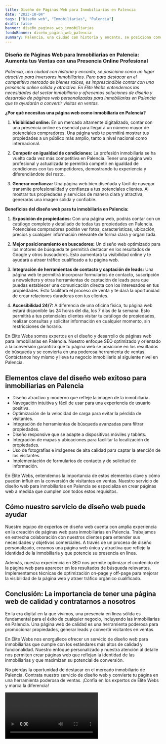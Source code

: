 ```yaml
---
title: Diseño de Páginas Web para Inmobiliarias en Palencia
date: "2023-10-04"
tags: ["Diseño web", "Inmobiliarias", "Palencia"]
draft: false
banner: diseño_paginas_web_inmobiliarias
fondoBanner: diseño_pagina_web_palencia
summary: Palencia, una ciudad con historia y encanto, se posiciona como un lugar atractivo para inversores inmobiliarios. Pero para destacar en el competitivo mercado de bienes raíces, es imprescindible contar con una presencia online sólida y atractiva. En Élite Webs entendemos las necesidades del sector inmobiliario y ofrecemos soluciones de diseño y desarrollo de páginas web personalizadas para inmobiliarias en Palencia que te ayudarán a convertir visitas en ventas.
---
```



### Diseño de Páginas Web para Inmobiliarias en Palencia: Aumenta tus Ventas con una Presencia Online Profesional

_Palencia, una ciudad con historia y encanto, se posiciona como un lugar atractivo para inversores inmobiliarios. Pero para destacar en el competitivo mercado de bienes raíces, es imprescindible contar con una presencia online sólida y atractiva. En Élite Webs entendemos las necesidades del sector inmobiliario y ofrecemos soluciones de diseño y desarrollo de páginas web personalizadas para inmobiliarias en Palencia que te ayudarán a convertir visitas en ventas._

**¿Por qué necesitas una página web como inmobiliaria en Palencia?**

1. **Visibilidad online:** En un mercado altamente digitalizado, contar con una presencia online es esencial para llegar a un número mayor de potenciales compradores. Una página web te permitirá mostrar tus propiedades a un público más amplio, tanto a nivel nacional como internacional.

2. **Competir en igualdad de condiciones:** La profesión inmobiliaria se ha vuelto cada vez más competitiva en Palencia. Tener una página web profesional y actualizada te permitirá competir en igualdad de condiciones con tus competidores, demostrando tu experiencia y diferenciándote del resto.

3. **Generar confianza:** Una página web bien diseñada y fácil de navegar transmite profesionalidad y confianza a tus potenciales clientes. Al mostrar tus propiedades y servicios de manera clara y atractiva, generarás una imagen sólida y confiable.

**Beneficios del diseño web para tu inmobiliaria en Palencia:**

1. **Exposición de propiedades:** Con una página web, podrás contar con un catálogo completo y detallado de todas tus propiedades en Palencia. Potenciales compradores podrán ver fotos, características, ubicación, precios y cualquier información relevante de forma clara y organizada.

2. **Mejor posicionamiento en buscadores:** Un diseño web optimizado para los motores de búsqueda te permitirá destacar en los resultados de Google y otros buscadores. Esto aumentará tu visibilidad online y te ayudará a atraer tráfico cualificado a tu página web.

3. **Integración de herramientas de contacto y captación de leads:** Una página web te permitirá incorporar formularios de contacto, suscripción a newsletters y otras herramientas de captación de leads para que puedas establecer una comunicación directa con los interesados en tus propiedades. Esto facilitará el proceso de venta y te dará la oportunidad de crear relaciones duraderas con tus clientes.

4. **Accesibilidad 24/7:** A diferencia de una oficina física, tu página web estará disponible las 24 horas del día, los 7 días de la semana. Esto permitirá a tus potenciales clientes visitar tu catálogo de propiedades, realizar consultas y solicitar información en cualquier momento, sin restricciones de horario.

En Élite Webs somos expertos en el diseño y desarrollo de páginas web para inmobiliarias en Palencia. Nuestro enfoque SEO optimizado y orientado a la conversión garantiza que tu página web se posicione en los resultados de búsqueda y se convierta en una poderosa herramienta de ventas. Contáctanos hoy mismo y lleva tu negocio inmobiliario al siguiente nivel en Palencia.

<GifSeo />

<Cta />

## Elementos clave del diseño web exitoso para inmobiliarias en Palencia

- Diseño atractivo y moderno que refleje la imagen de la inmobiliaria.
- Navegación intuitiva y fácil de usar para una experiencia de usuario positiva.
- Optimización de la velocidad de carga para evitar la pérdida de visitantes.
- Integración de herramientas de búsqueda avanzadas para filtrar propiedades.
- Diseño responsive que se adapte a dispositivos móviles y tablets.
- Integración de mapas y ubicaciones para facilitar la localización de propiedades.
- Uso de fotografías e imágenes de alta calidad para captar la atención de los visitantes.
- Implementación de formularios de contacto y de solicitud de información.

En Élite Webs, entendemos la importancia de estos elementos clave y cómo pueden influir en la conversión de visitantes en ventas. Nuestro servicio de diseño web para inmobiliarias en Palencia se especializa en crear páginas web a medida que cumplen con todos estos requisitos.

## Cómo nuestro servicio de diseño web puede ayudar

Nuestro equipo de expertos en diseño web cuenta con amplia experiencia en la creación de páginas web para inmobiliarias en Palencia. Trabajamos en estrecha colaboración con nuestros clientes para entender sus necesidades y objetivos comerciales. A través de un proceso de diseño personalizado, creamos una página web única y atractiva que refleje la identidad de la inmobiliaria y que potencie su presencia en línea.

Además, nuestra experiencia en SEO nos permite optimizar el contenido de la página web para aparecer en los resultados de búsqueda relevantes. Implementamos técnicas de optimización on-page y off-page para mejorar la visibilidad de la página web y atraer tráfico orgánico cualificado.

## Conclusión: La importancia de tener una página web de calidad y contratarnos a nosotros

En la era digital en la que vivimos, una presencia en línea sólida es fundamental para el éxito de cualquier negocio, incluyendo las inmobiliarias en Palencia. Una página web de calidad es una herramienta poderosa para promocionar propiedades, generar leads y convertir visitantes en ventas.

En Élite Webs nos enorgullece ofrecer un servicio de diseño web para inmobiliarias que cumple con los estándares más altos de calidad y funcionalidad. Nuestro enfoque personalizado y nuestra atención al detalle nos permiten crear páginas web que reflejan la identidad de las inmobiliarias y que maximizan su potencial de conversión.

No pierdas la oportunidad de destacar en el mercado inmobiliario de Palencia. Contrata nuestro servicio de diseño web y convierte tu página en una herramienta poderosa de ventas. ¡Confía en los expertos de Élite Webs y marca la diferencia!

<Video />

<CtaBot job="Inmobiliarias" city="Palencia" />

<Gmaps query="Palencia+españa+maps" />
